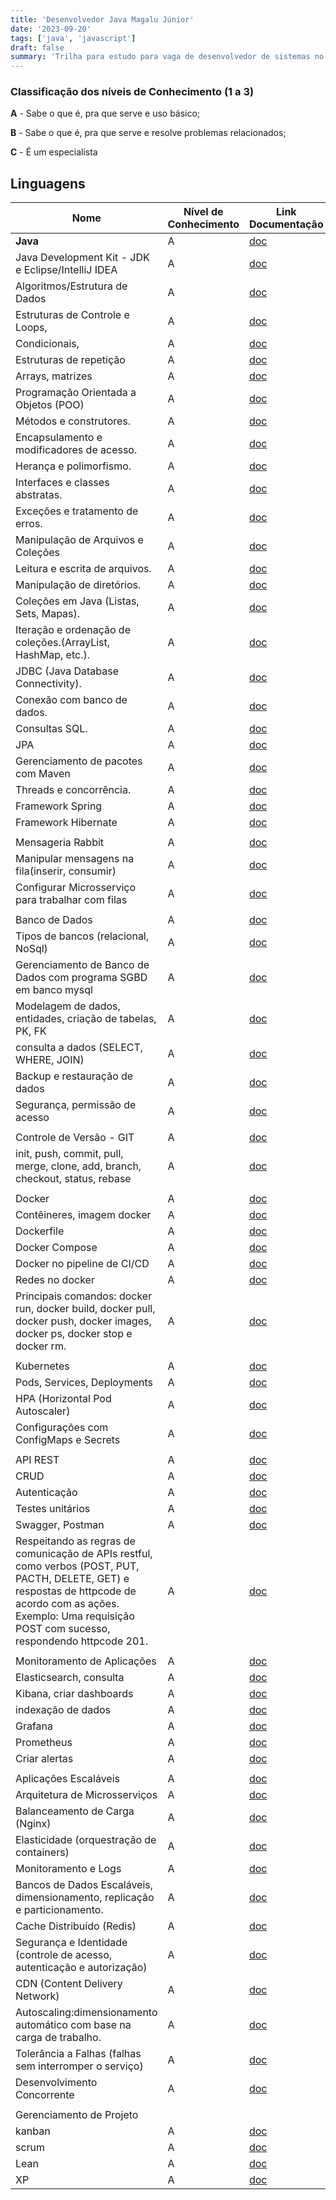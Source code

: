 ```yaml
---
title: 'Desenvolvedor Java Magalu Júnior'
date: '2023-09-20'
tags: ['java', 'javascript']
draft: false
summary: 'Trilha para estudo para vaga de desenvolvedor de sistemas no Magalu.'
---
```


### Classificação dos níveis de Conhecimento (1 a 3)

**A** - Sabe o que é, pra que serve e uso básico;

**B** - Sabe o que é, pra que serve e resolve problemas relacionados;

**C** - É um especialista




## Linguagens 

| Nome                | Nível de Conhecimento | Link Documentação | 
| -----------------| --------------------| -----------------|
| **Java** | A | [doc](https://doc.com) |
|Java Development Kit - JDK e Eclipse/IntelliJ IDEA| A | [doc](https://doc.com) |
|Algoritmos/Estrutura de Dados| A | [doc](https://doc.com) |
|Estruturas de Controle e Loops,| A | [doc](https://doc.com) |
|Condicionais,| A | [doc](https://doc.com) |
|Estruturas de repetição| A | [doc](https://doc.com) |
|Arrays, matrizes| A | [doc](https://doc.com) |
|Programação Orientada a Objetos (POO)| A | [doc](https://doc.com) |
|Métodos e construtores.| A | [doc](https://doc.com) |
|Encapsulamento e modificadores de acesso.| A | [doc](https://doc.com) |
|Herança e polimorfismo.| A | [doc](https://doc.com) |
|Interfaces e classes abstratas.| A | [doc](https://doc.com) |
|Exceções e tratamento de erros.| A | [doc](https://doc.com) |
|Manipulação de Arquivos e Coleções| A | [doc](https://doc.com) |
|	Leitura e escrita de arquivos.| A | [doc](https://doc.com) |
|Manipulação de diretórios.| A | [doc](https://doc.com) |
|Coleções em Java (Listas, Sets, Mapas).| A | [doc](https://doc.com) |
|Iteração e ordenação de coleções.(ArrayList, HashMap, etc.).| A | [doc](https://doc.com) |
|JDBC (Java Database Connectivity).| A | [doc](https://doc.com) |
|	Conexão com banco de dados.| A | [doc](https://doc.com) |
|	Consultas SQL.| A | [doc](https://doc.com) |
|	JPA| A | [doc](https://doc.com) |
|Gerenciamento de pacotes com Maven| A | [doc](https://doc.com) |
|Threads e concorrência.| A | [doc](https://doc.com) |
|Framework Spring| A | [doc](https://doc.com) |
|Framework Hibernate| A | [doc](https://doc.com) |
||  |  |
|Mensageria Rabbit| A | [doc](https://doc.com) |
|	Manipular mensagens na fila(inserir, consumir)| A | [doc](https://doc.com) |
|	Configurar Microsserviço para trabalhar com filas| A | [doc](https://doc.com) |
|| | |
|Banco de Dados| A | [doc](https://doc.com) |
|	Tipos de bancos (relacional, NoSql)| A | [doc](https://doc.com) |
|	Gerenciamento de Banco de Dados com programa SGBD em banco mysql| A | [doc](https://doc.com) |
|	Modelagem de dados, entidades, criação de tabelas, PK, FK| A | [doc](https://doc.com) |
|	consulta a dados (SELECT, WHERE, JOIN)| A | [doc](https://doc.com) |
|	Backup e restauração de dados| A | [doc](https://doc.com) |
|	Segurança, permissão de acesso| A | [doc](https://doc.com) |
||  |  |
|Controle de Versão - GIT| A | [doc](https://doc.com) |
|	init, push, commit, pull, merge, clone, add, branch, checkout, status, rebase| A | [doc](https://doc.com) |
||  |  |
|Docker| A | [doc](https://doc.com) |
|	Contêineres, imagem docker| A | [doc](https://doc.com) |
|Dockerfile	| A | [doc](https://doc.com) |
|Docker Compose| A | [doc](https://doc.com) |
|Docker no pipeline de CI/CD| A | [doc](https://doc.com) |
|Redes no docker| A | [doc](https://doc.com) |
|Principais comandos: docker run, docker build, docker pull, docker push, docker images, docker ps, docker stop e docker rm.| A | [doc](https://doc.com) |
|| | |
|Kubernetes| A | [doc](https://doc.com) |
|	Pods, Services, Deployments| A | [doc](https://doc.com) |
|	HPA (Horizontal Pod Autoscaler)| A | [doc](https://doc.com) |
|	Configurações com ConfigMaps e Secrets| A | [doc](https://doc.com) |
||  |  |
|API REST| A | [doc](https://doc.com) |
|	CRUD| A | [doc](https://doc.com) |
|	Autenticação| A | [doc](https://doc.com) |
|	Testes unitários| A | [doc](https://doc.com) |
|	Swagger, Postman| A | [doc](https://doc.com) |
|	Respeitando as regras de comunicação de APIs restful, como verbos (POST, PUT, PACTH, DELETE, GET) e respostas de httpcode de acordo com as ações. Exemplo: Uma requisição POST com sucesso, respondendo httpcode 201.| A | [doc](https://doc.com) |
|	|  |  |
|Monitoramento de Aplicações| A | [doc](https://doc.com) |
|	Elasticsearch, consulta| A | [doc](https://doc.com) |
|	Kibana, criar dashboards | A | [doc](https://doc.com) |
|	indexação de dados| A | [doc](https://doc.com) |
|	Grafana| A | [doc](https://doc.com) |
|	Prometheus| A | [doc](https://doc.com) |
|	Criar alertas| A | [doc](https://doc.com) |
|| | |
|Aplicações Escaláveis| A | [doc](https://doc.com) |
|	Arquitetura de Microsserviços| A | [doc](https://doc.com) |
|Balanceamento de Carga (Nginx)| A | [doc](https://doc.com) |
|	Elasticidade (orquestração de containers)| A | [doc](https://doc.com) |
|	Monitoramento e Logs| A | [doc](https://doc.com) |
|Bancos de Dados Escaláveis, dimensionamento, replicação e particionamento. | A | [doc](https://doc.com) |
|Cache Distribuído (Redis)| A | [doc](https://doc.com) |
|	Segurança e Identidade (controle de acesso, autenticação e autorização)| A | [doc](https://doc.com) |
|	CDN (Content Delivery Network)| A | [doc](https://doc.com) |
|Autoscaling:dimensionamento automático com base na carga de trabalho.| A | [doc](https://doc.com) |
|	Tolerância a Falhas (falhas sem interromper o serviço)| A | [doc](https://doc.com) |
|Desenvolvimento Concorrente| A | [doc](https://doc.com) |
| | ||
| Gerenciamento de Projeto| ||
| kanban | A | [doc](https://doc.com)
| scrum | A | [doc](https://doc.com)
| Lean  | A | [doc](https://doc.com)
| XP | A | [doc](https://doc.com)

